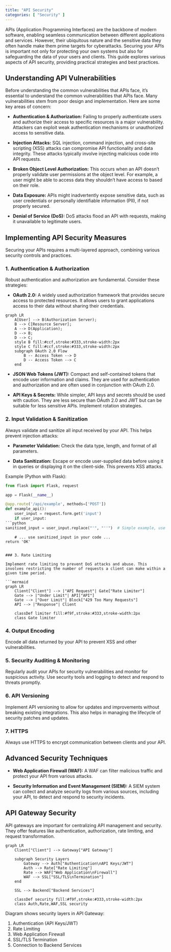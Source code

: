 ```yaml
---
title: "API Security"
categories: [ "Security" ]
---
```


APIs (Application Programming Interfaces) are the backbone of modern software, enabling seamless communication between different applications and services. However, their ubiquitous nature and the sensitive data they often handle make them prime targets for cyberattacks. Securing your APIs is important not only for protecting your own systems but also for safeguarding the data of your users and clients. This guide explores various aspects of API security, providing practical strategies and best practices.

## Understanding API Vulnerabilities

Before understanding the common vulnerabilities that APIs face, it's essential to understand the common vulnerabilities that APIs face. Many vulnerabilities stem from poor design and implementation. Here are some key areas of concern:

-   **Authentication & Authorization:** Failing to properly authenticate users and authorize their access to specific resources is a major vulnerability. Attackers can exploit weak authentication mechanisms or unauthorized access to sensitive data.

-   **Injection Attacks:** SQL injection, command injection, and cross-site scripting (XSS) attacks can compromise API functionality and data integrity. These attacks typically involve injecting malicious code into API requests.

-   **Broken Object Level Authorization:** This occurs when an API doesn't properly validate user permissions at the object level. For example, a user might be able to access data they shouldn't have access to based on their role.

-   **Data Exposure:** APIs might inadvertently expose sensitive data, such as user credentials or personally identifiable information (PII), if not properly secured.

-   **Denial of Service (DoS):** DoS attacks flood an API with requests, making it unavailable to legitimate users.

## Implementing API Security Measures

Securing your APIs requires a multi-layered approach, combining various security controls and practices.

### 1. Authentication & Authorization

Robust authentication and authorization are fundamental. Consider these strategies:

-   **OAuth 2.0:** A widely used authorization framework that provides secure access to protected resources. It allows users to grant applications access to their data without sharing their credentials.

```mermaid
graph LR
    A[User] --> B(Authorization Server);
    B --> C[Resource Server];
    A --> D(Application);
    D --> B;
    D --> C;
    style B fill:#ccf,stroke:#333,stroke-width:2px
    style C fill:#ccf,stroke:#333,stroke-width:2px
    subgraph OAuth 2.0 Flow
        B -- Access Token --> D
        D -- Access Token --> C
    end
```

-   **JSON Web Tokens (JWT):** Compact and self-contained tokens that encode user information and claims. They are used for authentication and authorization and are often used in conjunction with OAuth 2.0.

-   **API Keys & Secrets:** While simpler, API keys and secrets should be used with caution. They are less secure than OAuth 2.0 and JWT but can be suitable for less sensitive APIs. Implement rotation strategies.


### 2. Input Validation & Sanitization

Always validate and sanitize all input received by your API. This helps prevent injection attacks:

-   **Parameter Validation:** Check the data type, length, and format of all parameters.

-   **Data Sanitization:** Escape or encode user-supplied data before using it in queries or displaying it on the client-side. This prevents XSS attacks.

Example (Python with Flask):

``` python
from flask import Flask, request

app = Flask(__name__)

@app.route('/api/example', methods=['POST'])
def example_api():
    user_input = request.form.get('input')
    if user_input:
```python
sanitized_input = user_input.replace("'", "''")  # Simple example, use a dedicated library for sanitization
```
        # ... use sanitized_input in your code ...
    return 'OK'
```

### 3. Rate Limiting

Implement rate limiting to prevent DoS attacks and abuse. This involves restricting the number of requests a client can make within a given time period.

```mermaid

graph LR
    Client["Client"] --> |"API Request"| Gate["Rate Limiter"]
    Gate --> |"Under Limit"| API["API"]
    Gate --> |"Over Limit"| Block["429 Too Many Requests"]
    API --> |"Response"| Client
    
    classDef limiter fill:#f9f,stroke:#333,stroke-width:2px
    class Gate limiter

```

### 4. Output Encoding

Encode all data returned by your API to prevent XSS and other vulnerabilities.

### 5. Security Auditing & Monitoring

Regularly audit your APIs for security vulnerabilities and monitor for suspicious activity. Use security tools and logging to detect and respond to threats promptly.

### 6. API Versioning

Implement API versioning to allow for updates and improvements without breaking existing integrations. This also helps in managing the lifecycle of security patches and updates.

### 7. HTTPS

Always use HTTPS to encrypt communication between clients and your API.

## Advanced Security Techniques

-   **Web Application Firewall (WAF):** A WAF can filter malicious traffic and protect your API from various attacks.

-   **Security Information and Event Management (SIEM):** A SIEM system can collect and analyze security logs from various sources, including your API, to detect and respond to security incidents.

## API Gateway Security

API gateways are important for centralizing API management and security. They offer features like authentication, authorization, rate limiting, and request transformation.

```mermaid
graph LR
    Client["Client"] --> Gateway["API Gateway"]
    
    subgraph Security Layers
        Gateway --> Auth["Authentication\nAPI Keys/JWT"]
        Auth --> Rate["Rate Limiting"]
        Rate --> WAF["Web Application\nFirewall"]
        WAF --> SSL["SSL/TLS\nTermination"]
    end
    
    SSL --> Backend["Backend Services"]
    
    classDef security fill:#f9f,stroke:#333,stroke-width:2px
    class Auth,Rate,WAF,SSL security
```


Diagram shows security layers in API Gateway:

1. Authentication (API Keys/JWT)
2. Rate Limiting
3. Web Application Firewall
4. SSL/TLS Termination
5. Connection to Backend Services